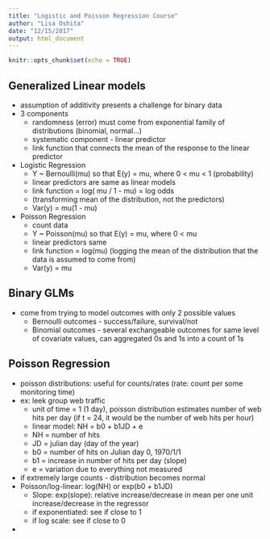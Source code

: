 ```yaml
---
title: "Logistic and Poisson Regression Course"
author: "Lisa Oshita"
date: "12/15/2017"
output: html_document
---
```


```r
knitr::opts_chunk$set(echo = TRUE)
```

## Generalized Linear models

* assumption of additivity presents a challenge for binary data
* 3 components
    + randomness (error) must come from exponential family of distributions (binomial, normal...)
    + systematic component - linear predictor 
    + link function that connects the mean of the response to the linear predictor 
* Logistic Regression
    + Y ~ Bernoulli(mu) so that E(y) = mu, where 0 < mu < 1 (probability) 
    + linear predictors are same as linear models 
    + link function = log( mu / 1 - mu) = log odds 
    + (transforming mean of the distribution, not the predictors) 
    + Var(y) = mu(1 - mu) 
* Poisson Regression 
    + count data
    + Y ~ Poisson(mu) so that E(y) = mu, where 0 < mu 
    + linear predictors same
    + link function = log(mu) (logging the mean of the distribution that the data is assumed to come from)
    + Var(y) = mu
    
## Binary GLMs 
* come from trying to model outcomes with only 2 possible values
    + Bernoulli outcomes - success/failure, survival/not
    + Binomial outcomes - several exchangeable outcomes for same level of covariate values, can aggregated 0s and 1s into a count of 1s 

## Poisson Regression 
* poisson distributions: useful for counts/rates (rate: count per some monitoring time) 
* ex: leek group web traffic 
    + unit of time = 1 (1 day), poisson distribution estimates number of web hits per day (if t = 24, it would be the number of web hits per hour) 
    + linear model: NH = b0 + b1JD + e
    + NH = number of hits 
    + JD = julian day (day of the year)
    + b0 = number of hits on Julian day 0, 1970/1/1
    + b1 = increase in number of hits per day (slope)
    + e = variation due to everything not measured
* if extremely large counts - distribution becomes normal 
* Poisson/log-linear: log(NH) or exp(b0 + b1JD)
    + Slope: exp(slope): relative increase/decrease in mean per one unit increase/decrease in the regressor
    + if exponentiated: see if close to 1
    + if log scale: see if close to 0

    
    
    
    
    
    
    
    
    
* 